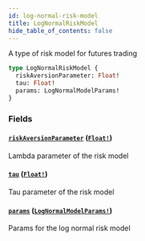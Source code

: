 ```yaml
---
id: log-normal-risk-model
title: LogNormalRiskModel
hide_table_of_contents: false
---
```



A type of risk model for futures trading

```graphql
type LogNormalRiskModel {
  riskAversionParameter: Float!
  tau: Float!
  params: LogNormalModelParams!
}
```


### Fields

#### [`riskAversionParameter`](#) ([`Float!`](/docs/testnet/graphql/scalars/float))

Lambda parameter of the risk model


#### [`tau`](#) ([`Float!`](/docs/testnet/graphql/scalars/float))

Tau parameter of the risk model


#### [`params`](#) ([`LogNormalModelParams!`](/docs/testnet/graphql/objects/log-normal-model-params))

Params for the log normal risk model





